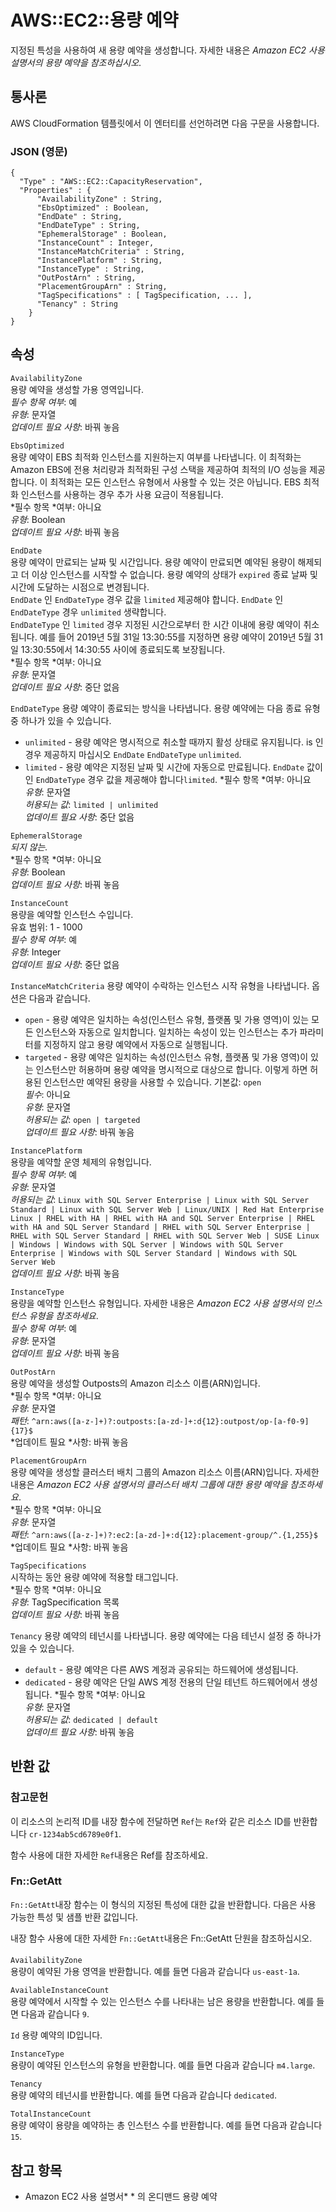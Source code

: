 # AWS::EC2::용량 예약

지정된 특성을 사용하여 새 용량 예약을 생성합니다. 자세한 내용은 _Amazon EC2 사용 설명서의 용량 예약을 참조하십시오_.

## 통사론

AWS CloudFormation 템플릿에서 이 엔터티를 선언하려면 다음 구문을 사용합니다.

### JSON (영문)

```
{
  "Type" : "AWS::EC2::CapacityReservation",
  "Properties" : {
      "AvailabilityZone" : String,
      "EbsOptimized" : Boolean,
      "EndDate" : String,
      "EndDateType" : String,
      "EphemeralStorage" : Boolean,
      "InstanceCount" : Integer,
      "InstanceMatchCriteria" : String,
      "InstancePlatform" : String,
      "InstanceType" : String,
      "OutPostArn" : String,
      "PlacementGroupArn" : String,
      "TagSpecifications" : [ TagSpecification, ... ],
      "Tenancy" : String
    }
}
```

## 속성

`AvailabilityZone`  
용량 예약을 생성할 가용 영역입니다.  
_필수 항목 여부_: 예  
_유형_: 문자열  
_업데이트 필요 사항_: 바꿔 놓음

`EbsOptimized`  
용량 예약이 EBS 최적화 인스턴스를 지원하는지 여부를 나타냅니다. 이 최적화는 Amazon EBS에 전용 처리량과 최적화된 구성 스택을 제공하여 최적의 I/O 성능을 제공합니다. 이 최적화는 모든 인스턴스 유형에서 사용할 수 있는 것은 아닙니다. EBS 최적화 인스턴스를 사용하는 경우 추가 사용 요금이 적용됩니다.  
*필수 항목 *여부: 아니요  
_유형_: Boolean  
_업데이트 필요 사항_: 바꿔 놓음

`EndDate`  
용량 예약이 만료되는 날짜 및 시간입니다. 용량 예약이 만료되면 예약된 용량이 해제되고 더 이상 인스턴스를 시작할 수 없습니다. 용량 예약의 상태가 `expired` 종료 날짜 및 시간에 도달하는 시점으로 변경됩니다.  
`EndDate` 인 `EndDateType` 경우 값을 `limited` 제공해야 합니다. `EndDate` 인 `EndDateType` 경우 `unlimited` 생략합니다.  
`EndDateType` 인 `limited` 경우 지정된 시간으로부터 한 시간 이내에 용량 예약이 취소됩니다. 예를 들어 2019년 5월 31일 13:30:55를 지정하면 용량 예약이 2019년 5월 31일 13:30:55에서 14:30:55 사이에 종료되도록 보장됩니다.  
*필수 항목 *여부: 아니요  
_유형_: 문자열  
_업데이트 필요 사항_: 중단 없음

`EndDateType` 용량 예약이 종료되는 방식을 나타냅니다. 용량 예약에는 다음 종료 유형 중 하나가 있을 수 있습니다.

- `unlimited` - 용량 예약은 명시적으로 취소할 때까지 활성 상태로 유지됩니다. is 인 경우 제공하지 마십시오 `EndDate` `EndDateType` `unlimited`.
- `limited` - 용량 예약은 지정된 날짜 및 시간에 자동으로 만료됩니다. `EndDate` 값이 인 `EndDateType` 경우 값을 제공해야 합니다`limited`.
  *필수 항목 *여부: 아니요  
  _유형_: 문자열  
  _허용되는 값_: `limited | unlimited`  
  _업데이트 필요 사항_: 중단 없음

`EphemeralStorage`  
 _되지 않는._  
*필수 항목 *여부: 아니요  
_유형_: Boolean  
_업데이트 필요 사항_: 바꿔 놓음

`InstanceCount`  
용량을 예약할 인스턴스 수입니다.  
유효 범위: 1 - 1000  
_필수 항목 여부_: 예  
_유형_: Integer  
_업데이트 필요 사항_: 중단 없음

`InstanceMatchCriteria` 용량 예약이 수락하는 인스턴스 시작 유형을 나타냅니다. 옵션은 다음과 같습니다.

- `open` - 용량 예약은 일치하는 속성(인스턴스 유형, 플랫폼 및 가용 영역)이 있는 모든 인스턴스와 자동으로 일치합니다. 일치하는 속성이 있는 인스턴스는 추가 파라미터를 지정하지 않고 용량 예약에서 자동으로 실행됩니다.
- `targeted` - 용량 예약은 일치하는 속성(인스턴스 유형, 플랫폼 및 가용 영역)이 있는 인스턴스만 허용하며 용량 예약을 명시적으로 대상으로 합니다. 이렇게 하면 허용된 인스턴스만 예약된 용량을 사용할 수 있습니다.
  기본값: `open`  
  _필수_: 아니요  
  _유형_: 문자열  
  _허용되는 값_: `open | targeted`  
  _업데이트 필요 사항_: 바꿔 놓음

`InstancePlatform`  
용량을 예약할 운영 체제의 유형입니다.  
_필수 항목 여부_: 예  
_유형_: 문자열  
_허용되는 값_: `Linux with SQL Server Enterprise | Linux with SQL Server Standard | Linux with SQL Server Web | Linux/UNIX | Red Hat Enterprise Linux | RHEL with HA | RHEL with HA and SQL Server Enterprise | RHEL with HA and SQL Server Standard | RHEL with SQL Server Enterprise | RHEL with SQL Server Standard | RHEL with SQL Server Web | SUSE Linux | Windows | Windows with SQL Server | Windows with SQL Server Enterprise | Windows with SQL Server Standard | Windows with SQL Server Web`  
_업데이트 필요 사항_: 바꿔 놓음

`InstanceType`  
용량을 예약할 인스턴스 유형입니다. 자세한 내용은 _Amazon EC2 사용 설명서의 인스턴스 유형을 참조하세요_.  
_필수 항목 여부_: 예  
_유형_: 문자열  
_업데이트 필요 사항_: 바꿔 놓음

`OutPostArn`  
용량 예약을 생성할 Outposts의 Amazon 리소스 이름(ARN)입니다.  
*필수 항목 *여부: 아니요  
_유형_: 문자열  
_패턴_: `^arn:aws([a-z-]+)?:outposts:[a-zd-]+:d{12}:outpost/op-[a-f0-9]{17}$`  
*업데이트 필요 *사항: 바꿔 놓음

`PlacementGroupArn`  
용량 예약을 생성할 클러스터 배치 그룹의 Amazon 리소스 이름(ARN)입니다. 자세한 내용은 _Amazon EC2 사용 설명서의 클러스터 배치 그룹에 대한 용량 예약을 참조하세요_.  
*필수 항목 *여부: 아니요  
_유형_: 문자열  
_패턴_: `^arn:aws([a-z-]+)?:ec2:[a-zd-]+:d{12}:placement-group/^.{1,255}$`  
*업데이트 필요 *사항: 바꿔 놓음

`TagSpecifications`  
시작하는 동안 용량 예약에 적용할 태그입니다.  
*필수 항목 *여부: 아니요  
_유형_: TagSpecification 목록  
_업데이트 필요 사항_: 바꿔 놓음

`Tenancy` 용량 예약의 테넌시를 나타냅니다. 용량 예약에는 다음 테넌시 설정 중 하나가 있을 수 있습니다.

- `default` - 용량 예약은 다른 AWS 계정과 공유되는 하드웨어에 생성됩니다.
- `dedicated` - 용량 예약은 단일 AWS 계정 전용의 단일 테넌트 하드웨어에서 생성됩니다.
  *필수 항목 *여부: 아니요  
  _유형_: 문자열  
  _허용되는 값_: `dedicated | default`  
  _업데이트 필요 사항_: 바꿔 놓음

## 반환 값

### 참고문헌

이 리소스의 논리적 ID를 내장 함수에 전달하면 `Ref`는 `Ref`와 같은 리소스 ID를 반환합니다 `cr-1234ab5cd6789e0f1`.

함수 사용에 대한 자세한 `Ref`내용은 Ref를 참조하세요.

### Fn::GetAtt

`Fn::GetAtt`내장 함수는 이 형식의 지정된 특성에 대한 값을 반환합니다. 다음은 사용 가능한 특성 및 샘플 반환 값입니다.

내장 함수 사용에 대한 자세한 `Fn::GetAtt`내용은 Fn::GetAtt 단원을 참조하십시오.

####

`AvailabilityZone`  
용량이 예약된 가용 영역을 반환합니다. 예를 들면 다음과 같습니다 `us-east-1a`.

`AvailableInstanceCount`  
용량 예약에서 시작할 수 있는 인스턴스 수를 나타내는 남은 용량을 반환합니다. 예를 들면 다음과 같습니다 `9`.

`Id` 용량 예약의 ID입니다.

`InstanceType`  
용량이 예약된 인스턴스의 유형을 반환합니다. 예를 들면 다음과 같습니다 `m4.large`.

`Tenancy`  
용량 예약의 테넌시를 반환합니다. 예를 들면 다음과 같습니다 `dedicated`.

`TotalInstanceCount`  
용량 예약이 용량을 예약하는 총 인스턴스 수를 반환합니다. 예를 들면 다음과 같습니다 `15`.

## 참고 항목

- Amazon EC2 사용 설명서\* \* 의 온디맨드 용량 예약
